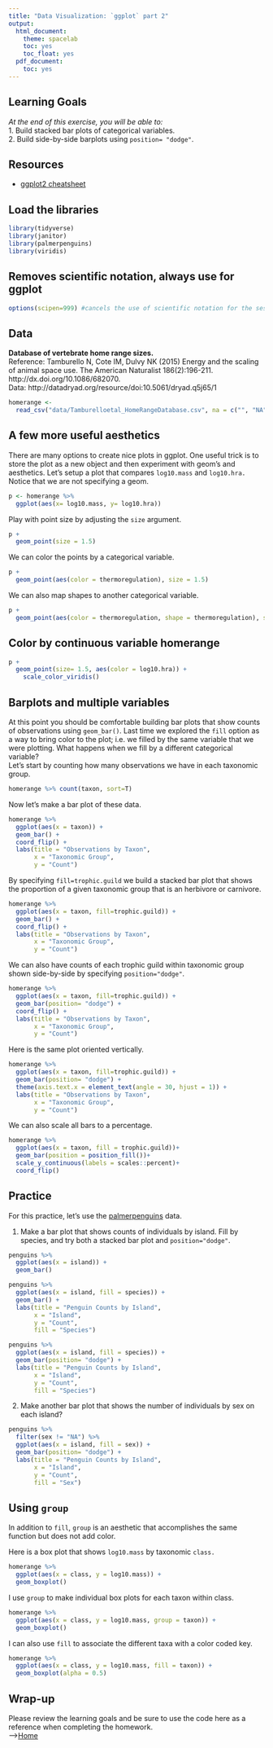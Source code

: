 ```yaml
---
title: "Data Visualization: `ggplot` part 2"
output:
  html_document:
    theme: spacelab
    toc: yes
    toc_float: yes
  pdf_document:
    toc: yes
---
```


## Learning Goals
*At the end of this exercise, you will be able to:*    
1. Build stacked bar plots of categorical variables.  
2. Build side-by-side barplots using `position= "dodge"`.  

## Resources
- [ggplot2 cheatsheet](https://www.rstudio.com/wp-content/uploads/2015/03/ggplot2-cheatsheet.pdf)

## Load the libraries
```r
library(tidyverse)
library(janitor)
library(palmerpenguins)
library(viridis)
```

## Removes scientific notation, always use for ggplot
```r
options(scipen=999) #cancels the use of scientific notation for the session
```

## Data
**Database of vertebrate home range sizes.**  
Reference: Tamburello N, Cote IM, Dulvy NK (2015) Energy and the scaling of animal space use. The American Naturalist 186(2):196-211. http://dx.doi.org/10.1086/682070.  
Data: http://datadryad.org/resource/doi:10.5061/dryad.q5j65/1  
```r
homerange <- 
  read_csv("data/Tamburelloetal_HomeRangeDatabase.csv", na = c("", "NA", "\\"))
```

## A few more useful aesthetics
There are many options to create nice plots in ggplot. One useful trick is to store the plot as a new object and then experiment with geom's and aesthetics. Let's setup a plot that compares `log10.mass` and `log10.hra.` Notice that we are not specifying a geom.
```r
p <- homerange %>% 
  ggplot(aes(x= log10.mass, y= log10.hra))
```

Play with point size by adjusting the `size` argument.
```r
p +
  geom_point(size = 1.5)
```

We can color the points by a categorical variable.
```r
p + 
  geom_point(aes(color = thermoregulation), size = 1.5)
```

We can also map shapes to another categorical variable.
```r
p + 
  geom_point(aes(color = thermoregulation, shape = thermoregulation), size = 1.5)
```
## Color by continuous variable homerange
```r
p + 
  geom_point(size= 1.5, aes(color = log10.hra)) +
    scale_color_viridis()
```

## Barplots and multiple variables
At this point you should be comfortable building bar plots that show counts of observations using `geom_bar()`. Last time we explored the `fill` option as a way to bring color to the plot; i.e. we filled by the same variable that we were plotting. What happens when we fill by a different categorical variable?  
Let's start by counting how many observations we have in each taxonomic group.
```r
homerange %>% count(taxon, sort=T)
```

Now let's make a bar plot of these data.
```r
homerange %>% 
  ggplot(aes(x = taxon)) + 
  geom_bar() +
  coord_flip() +
  labs(title = "Observations by Taxon",
       x = "Taxonomic Group",
       y = "Count")
```

By specifying `fill=trophic.guild` we build a stacked bar plot that shows the proportion of a given taxonomic group that is an herbivore or carnivore.
```r
homerange %>% 
  ggplot(aes(x = taxon, fill=trophic.guild)) + 
  geom_bar() +
  coord_flip() +
  labs(title = "Observations by Taxon",
       x = "Taxonomic Group",
       y = "Count")
```

We can also have counts of each trophic guild within taxonomic group shown side-by-side by specifying `position="dodge"`.
```r
homerange %>% 
  ggplot(aes(x = taxon, fill=trophic.guild)) + 
  geom_bar(position= "dodge") +
  coord_flip() +
  labs(title = "Observations by Taxon",
       x = "Taxonomic Group",
       y = "Count")
```

Here is the same plot oriented vertically.
```r
homerange %>% 
  ggplot(aes(x = taxon, fill=trophic.guild)) + 
  geom_bar(position= "dodge") +
  theme(axis.text.x = element_text(angle = 30, hjust = 1)) +
  labs(title = "Observations by Taxon",
       x = "Taxonomic Group",
       y = "Count")
```

We can also scale all bars to a percentage.
```r
homerange %>% 
  ggplot(aes(x = taxon, fill = trophic.guild))+
  geom_bar(position = position_fill())+ 
  scale_y_continuous(labels = scales::percent)+
  coord_flip()
```

## Practice
For this practice, let's use the [palmerpenguins](https://allisonhorst.github.io/palmerpenguins/articles/intro.html) data.  

1. Make a bar plot that shows counts of individuals by island. Fill by species, and try both a stacked bar plot and `position="dodge"`.
```r
penguins %>% 
  ggplot(aes(x = island)) +
  geom_bar()
```

```r
penguins %>% 
  ggplot(aes(x = island, fill = species)) +
  geom_bar() +
  labs(title = "Penguin Counts by Island",
       x = "Island",
       y = "Count",
       fill = "Species")
```


```r
penguins %>% 
  ggplot(aes(x = island, fill = species)) +
  geom_bar(position= "dodge") +
  labs(title = "Penguin Counts by Island",
       x = "Island",
       y = "Count",
       fill = "Species")
```

2. Make another bar plot that shows the number of individuals by sex on each island?
```r
penguins %>% 
  filter(sex != "NA") %>% 
  ggplot(aes(x = island, fill = sex)) +
  geom_bar(position= "dodge") +
  labs(title = "Penguin Counts by Island",
       x = "Island",
       y = "Count",
       fill = "Sex")
```

## Using `group`
In addition to `fill`, `group` is an aesthetic that accomplishes the same function but does not add color.

Here is a box plot that shows `log10.mass` by taxonomic `class.`
```r
homerange %>% 
  ggplot(aes(x = class, y = log10.mass)) +
  geom_boxplot()
```

I use `group` to make individual box plots for each taxon within class.
```r
homerange %>% 
  ggplot(aes(x = class, y = log10.mass, group = taxon)) +
  geom_boxplot()
```

I can also use `fill` to associate the different taxa with a color coded key.
```r
homerange %>% 
  ggplot(aes(x = class, y = log10.mass, fill = taxon)) +
  geom_boxplot(alpha = 0.5)
```

## Wrap-up  
Please review the learning goals and be sure to use the code here as a reference when completing the homework.    
-->[Home](https://jmledford3115.github.io/datascibiol/)